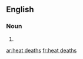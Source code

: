 ==English==

===Noun===
{{head|en|plural|head=[[heat]] [[deaths]]}}

# {{plural of|heat death|lang=en}}

[[ar:heat deaths]]
[[fr:heat deaths]]